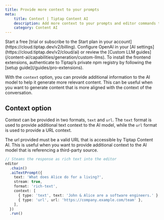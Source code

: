 ```yaml
---
title: Provide more context to your prompts
meta:
    title: Context | Tiptap Content AI
    description: Add more context to your prompts and editor commands to fine-tune your AI's response. Learn more in our docs.
    category: Content AI
---
```



<Requirements>
    <RequirementItem label="1. Activate trial or subscribe">
        Start a free [trial or subscribe to the Start plan in your account](https://cloud.tiptap.dev/v2/billing).
    </RequirementItem>
    <RequirementItem label="2. Integrate an AI provider">
        Configure OpenAI in your [AI settings](https://cloud.tiptap.dev/v2/cloud/ai) or review the [Custom LLM guides](/content-ai/capabilities/generation/custom-llms).
    </RequirementItem>
    <RequirementItem label="3. Install from private registry">
        To install the frontend extensions, authenticate to Tiptap’s private npm registry by following the [setup guide](/guides/pro-extensions).
    </RequirementItem>
</Requirements>

With the `context` option, you can provide additional information to the AI model to help it generate more relevant content. This can be useful when you want to generate content that is more aligned with the context of the conversation.

<CodeDemo isPro path="/Extensions/AiContext" />

## Context option

Context can be provided in two formats, `text` and `url`. The `text` format is used to provide additional text context to the AI model, while the `url` format is used to provide a URL context.

<Callout title="URL requirements" variant="warning">
    The url provided must be a valid URL that is accessible by Tiptap Content AI. This is useful when
    you want to provide additional context to the AI model that is referencing a third-party source.
</Callout>

```ts
// Steams the response as rich text into the editor
editor
  .chain()
  .aiTextPrompt({
    text: 'What does Alice do for a living?',
    stream: true,
    format: 'rich-text',
    context: [
      { type: 'text', text: 'John & Alice are a software engineers.' },
      { type: 'url', url: 'https://company.example.com/team' },
    ],
  })
  .run()
```
